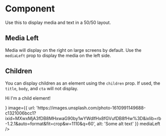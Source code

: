 
<Meta title="Components/Molecules/MediaText" component={MediaText} />

# Component

Use this to display media and text in a 50/50 layout.

<Canvas>
  <Story name="Component">
    <MediaText
      title="New Designs"
      body="Our amazing new design is here! Get it while it's hot, it won't be hot for long... uh oh, already cooling."
      image={{
        url:
          'https://images.unsplash.com/photo-1610991149688-c1321006bcc1?ixid=MXwxMjA3fDB8MHxwaG90by1wYWdlfHx8fGVufDB8fHw%3D&ixlib=rb-1.2.1&auto=format&fit=crop&w=1110&q=60',
        alt: 'Some alt text'
      }}
      cta={{icon: 'arrowRight', text: 'Take a look'}}
    />
  </Story>
</Canvas>

## Media Left

Media will display on the right on large screens by default. Use the `mediaLeft` prop to display the media on the left side.

<Canvas>
  <Story name="MediaLeft">
    <MediaText
      title="New Designs"
      body="Our amazing new design is here! Get it while it's hot, it won't be hot for long... uh oh, already cooling."
      image={{
        url:
          'https://images.unsplash.com/photo-1610991149688-c1321006bcc1?ixid=MXwxMjA3fDB8MHxwaG90by1wYWdlfHx8fGVufDB8fHw%3D&ixlib=rb-1.2.1&auto=format&fit=crop&w=1110&q=60',
        alt: 'Some alt text'
      }}
      cta={{icon: 'arrowRight', text: 'Take a look'}}
      mediaLeft
    />
  </Story>
</Canvas>

## Children

You can display children as an element using the `children` prop. If used, the `title`, `body`, and `cta` will not display.

<Canvas>
  <Story name="Children">
    <MediaText
      children={
        <div>
          <p>Hi I'm a child element!</p>
        </div>
      }
      image={{
        url:
          'https://images.unsplash.com/photo-1610991149688-c1321006bcc1?ixid=MXwxMjA3fDB8MHxwaG90by1wYWdlfHx8fGVufDB8fHw%3D&ixlib=rb-1.2.1&auto=format&fit=crop&w=1110&q=60',
        alt: 'Some alt text'
      }}
      mediaLeft
    />
  </Story>
</Canvas>
